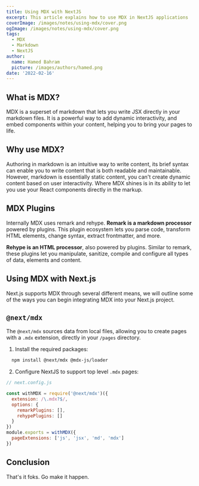 ---
title: Using MDX with NextJS
excerpt: This article explains how to use MDX in NextJS applications
coverImage: /images/notes/using-mdx/cover.png
ogImage: /images/notes/using-mdx/cover.png
tags:
  - MDX
  - Markdown
  - NextJS
author:
  name: Hamed Bahram
  picture: /images/authors/hamed.png
date: '2022-02-16'
---

## What is MDX?

MDX is a superset of markdown that lets you write JSX directly in your markdown files. It is a powerful way to add dynamic interactivity, and embed components within your content, helping you to bring your pages to life.

## Why use MDX?

Authoring in markdown is an intuitive way to write content, its brief syntax can enable you to write content that is both readable and maintainable. However, markdown is essentially static content, you can't create dynamic content based on user interactivity. Where MDX shines is in its ability to let you use your React components directly in the markup.

## MDX Plugins

Internally MDX uses remark and rehype. **Remark is a markdown processor** powered by plugins. This plugin ecosystem lets you parse code, transform HTML elements, change syntax, extract frontmatter, and more.

**Rehype is an HTML processor**, also powered by plugins. Similar to remark, these plugins let you manipulate, sanitize, compile and configure all types of data, elements and content.

## Using MDX with Next.js

Next.js supports MDX through several different means, we will outline some of the ways you can begin integrating MDX into your Next.js project.

## `@next/mdx`

The `@next/mdx` sources data from local files, allowing you to create pages with a `.mdx` extension, directly in your `/pages` directory.

1. Install the required packages:

```bash
  npm install @next/mdx @mdx-js/loader
```

2. Configure NextJS to support top level `.mdx` pages:

```js
// next.config.js

const withMDX = require('@next/mdx')({
  extension: /\.mdx?$/,
  options: {
    remarkPlugins: [],
    rehypePlugins: []
  }
})
module.exports = withMDX({
  pageExtensions: ['js', 'jsx', 'md', 'mdx']
})
```

## Conclusion

That's it foks. Go make it happen.
